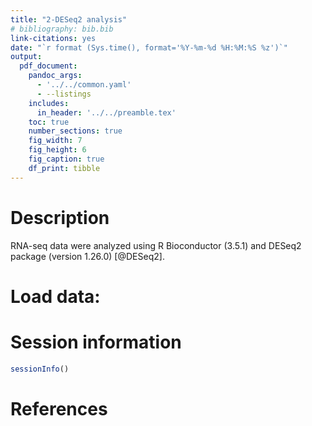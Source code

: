 ```yaml
---
title: "2-DESeq2 analysis"
# bibliography: bib.bib
link-citations: yes
date: "`r format (Sys.time(), format='%Y-%m-%d %H:%M:%S %z')`"
output: 
  pdf_document:
    pandoc_args: 
      - '../../common.yaml'
      - --listings
    includes: 
      in_header: '../../preamble.tex'
    toc: true
    number_sections: true
    fig_width: 7
    fig_height: 6
    fig_caption: true
    df_print: tibble
---
```



\newpage

# Description
RNA-seq data were analyzed using R Bioconductor (3.5.1) and DESeq2 package (version 1.26.0) [@DESeq2]. 


# Load data: 



# Session information
```r
sessionInfo()
```

# References
